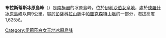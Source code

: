 {{Coord|84|58|S|67|23|W|source:GNIS|display=title}}

'''布拉斯蒂斯冰原島峰'''（{{lang-en|Brazitis Nunatak}}）是[[南極洲|南極洲]]的冰原島峰，位於[[伊利沙伯女皇地|伊利沙伯女皇地]]，處於[[德羅什冰原島峰|德羅什冰原島峰]]以南9公里，屬於[[彭薩科拉山脈|彭薩科拉山脈]]中[[帕圖克森特山脈|帕圖克森特山脈]]的一部分，海拔高度1,625米。

{{DEFAULTSORT:Brazitis Nunatak}}
[[Category:伊莉莎白女王地冰原島峰|Category:伊莉莎白女王地冰原島峰]]


{{QueenElizabethLand-geo-stub}}